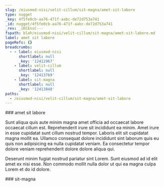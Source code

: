 ```yaml
---
slug: /eiusmod-nisi/velit-cillum/sit-magna/amet-sit-labore
type: nugget
_key: 4f5fe0cb-aa76-471f-aabc-de72d753a741
_id: nugget/4f5fe0cb-aa76-471f-aabc-de72d753a741
_rev: _iKCEnsC---
fspath: blah/eiusmod-nisi/velit-cillum/sit-magna/amet-sit-labore.md
label: amet sit labore
pageRefs: {}
breadcrumbs:
  - - label: eiusmod-nisi
      shortlabel: null
      _key: '12412967'
    - label: velit-cillum
      shortlabel: null
      _key: '12413769'
    - label: sit-magna
      shortlabel: null
      _key: '12413848'
paths:
  - /eiusmod-nisi/velit-cillum/sit-magna/amet-sit-labore
---
```


<NuggetArea>
<Nugget slug="/eiusmod-nisi/velit-cillum/sit-magna/amet-sit-labore" type="nugget" _key="4f5fe0cb-aa76-471f-aabc-de72d753a741" _id="nugget/4f5fe0cb-aa76-471f-aabc-de72d753a741" _rev="_iKCEnsC---" fspath="blah/eiusmod-nisi/velit-cillum/sit-magna/amet-sit-labore.md" label="amet sit labore" paths="/eiusmod-nisi/velit-cillum/sit-magna/amet-sit-labore">
<NuggetBody>
### amet sit labore

Sunt aliqua quis aute minim magna amet officia ad occaecat labore occaecat cillum est. Reprehenderit irure sit incididunt ea minim. Amet irure in esse cupidatat sunt cillum nostrud tempor. Laboris elit sit cupidatat magna mollit ea. Ullamco consequat dolore incididunt sint laborum quis eu quis non adipisicing ea nulla cupidatat veniam. Ea consectetur tempor dolore veniam reprehenderit dolore dolore aliqua qui.

Deserunt minim fugiat nostrud pariatur sint Lorem. Sunt eiusmod ad id elit amet ex nisi esse. Non commodo mollit nulla dolor ut qui ea magna culpa Lorem et do id dolore.

</NuggetBody>
<Breadcrumbs>
<Crumbs>
<Crumb _key="12412967" label="eiusmod-nisi" /><Crumb _key="12413769" label="velit-cillum" /><Crumb _key="12413848" label="sit-magna" />
</Crumbs>
</Breadcrumbs>
</Nugget>

<NuggetsInbound>
</NuggetsInbound>
<NuggetsOutbound>
</NuggetsOutbound>
</NuggetArea>
<PassagesInbound>
<Passage direction="inbound" type="passage" _key="12413848" _id="passage/12413848" _rev="_iKCEns---B" label="sit-magna" passage="sit-magna" fspath="blah/eiusmod-nisi/velit-cillum/sit-magna" paths="/eiusmod-nisi/velit-cillum/sit-magna" slug="/eiusmod-nisi/velit-cillum/sit-magna">
<NuggetBody>
### sit-magna

</NuggetBody>
<Breadcrumbs>
<Crumbs>
<Crumb _key="12412967" label="eiusmod-nisi" /><Crumb _key="12413769" label="velit-cillum" />
</Crumbs>
</Breadcrumbs>
</Passage>

</PassagesInbound>
<PassagesOutbound>
</PassagesOutbound>